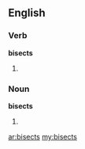 ==English==

===Verb===
'''bisects'''

# {{third-person singular of|[[bisect]]}}

===Noun===
'''bisects'''
# {{plural of|[[bisect]]}}

[[ar:bisects]]
[[my:bisects]]